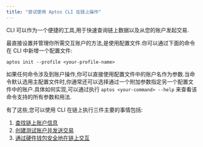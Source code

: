 ```yaml
---
title: "尝试使用 Aptos CLI 在链上操作"
---
```


CLI 可以作为一个便捷的工具,用于快速查询链上数据以及从您的账户发起交易.

最直接设置并管理你所需交互账户的方法,是使用配置文件.你可以通过下面的命令在 CLI 中新增一个配置文件:

```shellscript filename="Terminal"
aptos init --profile <your-profile-name>
```

如果任何命令涉及到账户操作,你可以直接使用配置文件中的账户名作为参数.当命令默认选用主配置文件时,你通常还可以选择通过一个附加参数指定另一个配置文件中的账户.具体如何实现,可以通过执行 `aptos <your-command> --help` 来查看该命令支持的所有参数和用法.

有了这些,您可以使用 CLI 在链上执行三件主要的事情包括:

1. [查找链上账户信息](/zh/build/cli/trying-things-on-chain/looking-up-account-info)
2. [创建测试账户并发送交易](/zh/build/cli/trying-things-on-chain/create-test-accounts)
3. [通过硬件钱包安全地在链上交互](/zh/build/cli/trying-things-on-chain/ledger)
